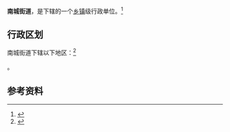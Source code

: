{{中国乡级行政区|42/06/83/002/000}}

'''南城街道'''，是{{PRC admin/fullname|42/06/83/002/000|3}}下辖的一个[[乡镇|乡镇]]级行政单位。<ref>{{PRC admin/ref sgc|{{PRC admin/parent|42/06/83/002/000}}}}</ref>

== 行政区划 ==

南城街道下辖以下地区：<ref>{{PRC admin/ref sgc|42/06/83/002/000}}</ref>

{{PRC admin/children|42/06/83/002/000}}。

== 参考资料 ==

{{reflist}}

{{行政区划小作品}}
{{PRC admin/navcat|42/06/83/002/000}}